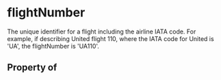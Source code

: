 # flightNumber

The unique identifier for a flight including the airline IATA code. For example, if describing United flight 110, where the IATA code for United is 'UA', the flightNumber is 'UA110'.

## Property of



